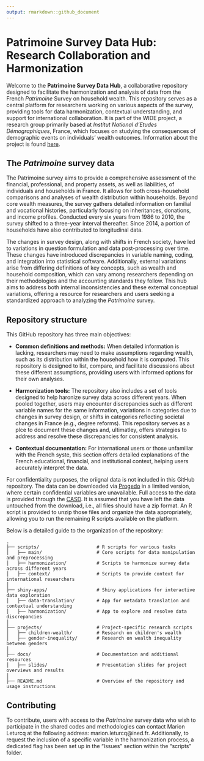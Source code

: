 ```yaml
---
output: rmarkdown::github_document
---
```


# Patrimoine Survey Data Hub: Research Collaboration and Harmonization

Welcome to the **Patrimoine Survey Data Hub**, a collaborative repository designed to facilitate the harmonization and analysis of data from the French *Patrimoine* Survey on household wealth. This repository serves as a central platform for researchers working on various aspects of the survey, providing tools for data harmonization, contextual understanding, and support for international collaboration. It is part of the WIDE project, a research group primarily based at *Institut National d'Etudes Démographiques*, France, which focuses on studying the consequences of demographic events on individuals' wealth outcomes. Information about the project is found [here](https://wide.site.ined.fr/en/about/).

## The *Patrimoine* survey data

The Patrimoine survey aims to provide a comprehensive assessment of the financial, professional, and property assets, as well as liabilities, of individuals and households in France. It allows for both cross-household comparisons and analyses of wealth distribution within households. Beyond core wealth measures, the survey gathers detailed information on familial and vocational histories, particularly focusing on inheritances, donations, and income profiles. Conducted every six years from 1986 to 2010, the survey shifted to a three-year interval thereafter. Since 2014, a portion of households have also contributed to longitudinal data.

The changes in survey design, along with shifts in French society, have led to variations in question formulation and data post-processing over time. These changes have introduced discrepancies in variable naming, coding, and integration into statistical software. Additionally, external variations arise from differing definitions of key concepts, such as wealth and household composition, which can vary among researchers depending on their methodologies and the accounting standards they follow. This hub aims to address both internal inconsistencies and these external conceptual variations, offering a resource for researchers and users seeking a standardized approach to analyzing the *Patrimoine* survey.

## Repository structure

This GitHub repository has three main objectives: 

- **Common definitions and methods:** When detailed information is lacking, researchers may need to make assumptions regarding wealth, such as its distribution within the household how it is computed. This repository is designed to list, compare, and facilitate discussions about these different assumptions, providing users with informed options for their own analyses.  

- **Harmonization tools:** The repository also includes a set of tools designed to help haronize survey data across different years. When pooled together, users may encounter discrepancies such as different variable names for the same information, variations in categories due to changes in survey design, or shifts in categories reflecting societal changes in France (e.g., degree reforms). This repository serves as a plce to document these changes and, ultimatley, offers strategies to address and resolve these discrepancies for consistent analysis. 

- **Contextual documentation:** For international users or those unfamiliar with the French syste, this section offers detailed explanations of the French educational, financial, and institutional context, helping users accurately interpret the data. 

For confidentiality purposes, the oriignal data is not included in this GitHub repository. The data can be downloaded via [Progedo](https://data.progedo.fr/studies/doi/10.13144/lil-1625) in a limited version, where certain confidential variables are unavailable. Full access to the data is provided through the [CASD](https://www.casd.eu/source/enquete-histoire-de-vie-et-patrimoine/). It is assumed that you have left the data untouched from the download, i.e., all files should have a zip format. An R script is provided to unzip those files and organize the data appropriately, allowing you to run the remaining R scripts available on the platform.

Below is a detailed guide to the organization of the repository:
```
.
├── scripts/                     # R scripts for various tasks
│   ├── main/                    # Core scripts for data manipulation and preprocessing
│   ├── harmonization/           # Scripts to harmonize survey data across different years
│   ├── context/                 # Scripts to provide context for international researchers
│
├── shiny-apps/                  # Shiny applications for interactive data exploration
│   ├── data-translation/        # App for metadata translation and contextual understanding
│   ├── harmonization/           # App to explore and resolve data discrepancies
│
├── projects/                    # Project-specific research scripts
│   ├── children-wealth/         # Research on children's wealth
│   ├── gender-inequality/       # Research on wealth inequality between genders
│
├── docs/                        # Documentation and additional resources
│   ├── slides/                  # Presentation slides for project overviews and results
│
├── README.md                    # Overview of the repository and usage instructions
```


## Contributing

To contribute, users with access to the *Patrimoine* survey data who wish to participate in the shared codes and methodologies can contact Marion Leturcq at the following address: marion.leturcq@ined.fr. Additionally, to request the inclusion of a specific variable in the harmonization process, a dedicated flag has been set up in the "Issues" section within the "scripts" folder.